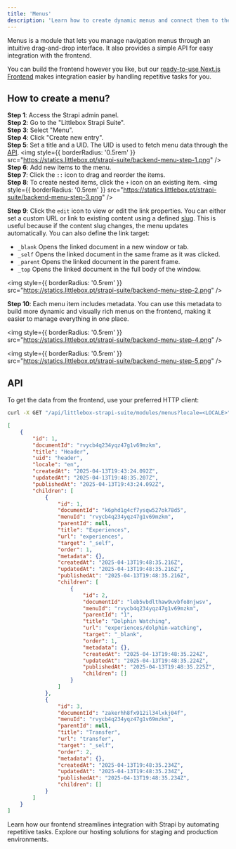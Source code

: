 ```yaml
---
title: 'Menus'
description: 'Learn how to create dynamic menus and connect them to the frontend using the API.'
---
```


Menus is a module that lets you manage navigation menus through an intuitive drag-and-drop interface.
It also provides a simple API for easy integration with the frontend.

You can build the frontend however you like, but our [ready-to-use Next.js Frontend](/frontend/introduction) makes integration easier by handling repetitive tasks for you.

## How to create a menu?

**Step 1**: Access the Strapi admin panel.\
**Step 2**: Go to the "Littlebox Strapi Suite".\
**Step 3**: Select "Menu".\
**Step 4**: Click "Create new entry".\
**Step 5**: Set a title and a UID. The UID is used to fetch menu data through the [API](/backend/guides/menus#api).
<img
  style={{ borderRadius: '0.5rem' }}
  src="https://statics.littlebox.pt/strapi-suite/backend-menu-step-1.png"
/>
**Step 6**: Add new items to the menu.\
**Step 7**: Click the `::` icon to drag and reorder the items.\
**Step 8**: To create nested items, click the `+` icon on an existing item.
<img
  style={{ borderRadius: '0.5rem' }}
  src="https://statics.littlebox.pt/strapi-suite/backend-menu-step-3.png"
/>

**Step 9**: Click the `edit` icon to view or edit the link properties. You can either set a custom URL or link to existing content using a defined [slug](/backend/guides/slug). This is useful because if the content slug changes, the menu updates automatically. You can also define the link target:
- `_blank` Opens the linked document in a new window or tab.
- `_self`	Opens the linked document in the same frame as it was clicked.
- `_parent`	Opens the linked document in the parent frame.
- `_top` Opens the linked document in the full body of the window.

<img
  style={{ borderRadius: '0.5rem' }}
  src="https://statics.littlebox.pt/strapi-suite/backend-menu-step-2.png"
/>

**Step 10**: Each menu item includes metadata. You can use this metadata to build more dynamic and visually rich menus on the frontend, making it easier to manage everything in one place.

<img
  style={{ borderRadius: '0.5rem' }}
  src="https://statics.littlebox.pt/strapi-suite/backend-menu-step-4.png"
/>

<img
  style={{ borderRadius: '0.5rem' }}
  src="https://statics.littlebox.pt/strapi-suite/backend-menu-step-5.png"
/>

## API

To get the data from the frontend, use your preferred HTTP client:
```bash
curl -X GET "/api/littlebox-strapi-suite/modules/menus?locale=<LOCALE>"
```
```json
[
    {
        "id": 1,
        "documentId": "rvycb4q234yqz47g1v69mzkm",
        "title": "Header",
        "uid": "header",
        "locale": "en",
        "createdAt": "2025-04-13T19:43:24.092Z",
        "updatedAt": "2025-04-13T19:48:35.207Z",
        "publishedAt": "2025-04-13T19:43:24.092Z",
        "children": [
            {
                "id": 1,
                "documentId": "k6phd1g4cf7ysqw527ok78d5",
                "menuId": "rvycb4q234yqz47g1v69mzkm",
                "parentId": null,
                "title": "Experiences",
                "url": "experiences",
                "target": "_self",
                "order": 1,
                "metadata": {},
                "createdAt": "2025-04-13T19:48:35.216Z",
                "updatedAt": "2025-04-13T19:48:35.216Z",
                "publishedAt": "2025-04-13T19:48:35.216Z",
                "children": [
                    {
                        "id": 2,
                        "documentId": "leb5vbdlthaw9uvbfo8njwsv",
                        "menuId": "rvycb4q234yqz47g1v69mzkm",
                        "parentId": "1",
                        "title": "Dolphin Watching",
                        "url": "experiences/dolphin-watching",
                        "target": "_blank",
                        "order": 1,
                        "metadata": {},
                        "createdAt": "2025-04-13T19:48:35.224Z",
                        "updatedAt": "2025-04-13T19:48:35.224Z",
                        "publishedAt": "2025-04-13T19:48:35.225Z",
                        "children": []
                    }
                ]
            },
            {
                "id": 3,
                "documentId": "zakerhh8fx912il34lxkj04f",
                "menuId": "rvycb4q234yqz47g1v69mzkm",
                "parentId": null,
                "title": "Transfer",
                "url": "transfer",
                "target": "_self",
                "order": 2,
                "metadata": {},
                "createdAt": "2025-04-13T19:48:35.234Z",
                "updatedAt": "2025-04-13T19:48:35.234Z",
                "publishedAt": "2025-04-13T19:48:35.234Z",
                "children": []
            }
        ]
    }
]
```

<CardGroup cols={2}>
  <Card
    title="Frontend"
    icon="code"
    href="/frontend/introduction"
  >
    Learn how our frontend streamlines integration with Strapi by automating repetitive tasks.
  </Card>
  <Card
    title="Hosting"
    icon="code"
    href="/hosting/plans"
  >
    Explore our hosting solutions for staging and production environments.
  </Card>
</CardGroup>